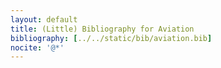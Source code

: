 ```yaml
---
layout: default
title: (Little) Bibliography for Aviation 
bibliography: [../../static/bib/aviation.bib]
nocite: '@*'
---
```

